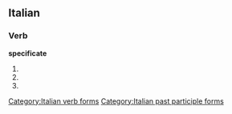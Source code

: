 ==Italian==

===Verb===
'''specificate'''

# {{form of|[[second-person|Second-person]] [[plural]] [[present tense]]|specificare|lang=Italian}}
# {{conjugation of|specificare||2|p|imp|lang=it}}
# {{form of|[[feminine|Feminine]] plural|specificato}}

[[Category:Italian verb forms]]
[[Category:Italian past participle forms]]